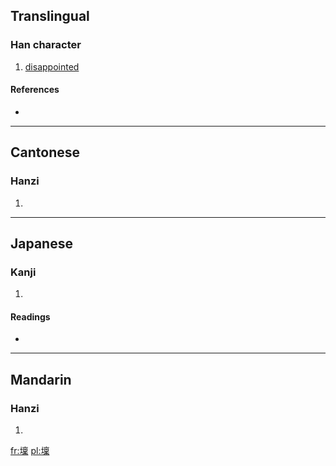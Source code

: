 ==Translingual==

===Han character===
{{Han char|rn=32|rad=土|as=13|sn=16|four=4019<sub>4</sub>|canj=土卜田木 (GYWD)}}

# [[disappointed]]

====References====
* {{Han ref|kx=0240.250|dkj=05530|dj=0480.100|hdz=10492.110|uh=58C8|ud=22728|bh=E949|bd=59721}}

----

==Cantonese==

===Hanzi===
{{yue-hanzi|jyut=|y=lam5}}

# {{defn|Cantonese|sort=土13}}

----

==Japanese==

===Kanji===
{{ja-kanji|grade=|rs=土13}}

# {{defn|Japanese|sort=土13}}

====Readings====
* {{ja-readings|on=[[おん]] (on), [[らん]] (ran)|kun=}}

----

==Mandarin==

===Hanzi===
{{cmn-hanzi|pin=[[lǎn]] ([[lan3]])|wg=lan<sup>3</sup>}}

# {{defn|Mandarin|sort=土13}}

[[fr:壈]]
[[pl:壈]]